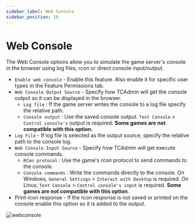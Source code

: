 ```yaml
---
sidebar_label: Web Console
sidebar_position: 10
---
```


# Web Console

The Web Console options allow you to simulate the game server's console in the browser using log files, rcon or direct console input/output.

- `Enable web console` - Enable this feature. Also enable it for specific user types in the Feature Permissions tab.
- `Web Console Output Source` - Specify how TCAdmin will get the console output so it can be displayed in the browser.
   - `Log file` : If the game server writes the console to a log file specify the relative path.
   - `Console output` : Use the saved console output. `Text Console` > `Control console's` output is required. **Some games are not compatible with this option.**
- `Log File` - If log file is selected as the output source, specify the relative path to the console log.
- `Web Console Input Source` - Specify how TCAdmin will get execute console commands.
   - `RCon protocol` : Use the game's rcon protocol to send commands to the console.
   - `Console commands` : Write the commands directly to the console. On Windows, `General Settings` > `Interact with Desktop` is required. On Linux, `Text Console` > `Control console's input` is required. **Some games are not compatible with this option**.
- Print rcon response - If the rcon response is not saved or printed on the console enable this option so it is added to the output.

![webconsole](/img/using-tca/webconsole.png)